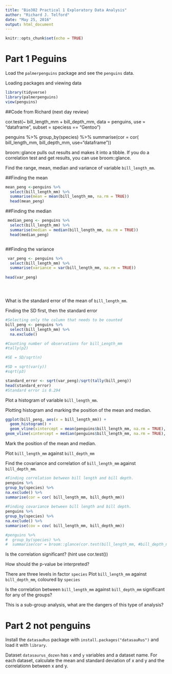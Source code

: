 ```yaml
---
title: "Bio302 Practical 1 Exploratory Data Analysis"
author: "Richard J. Telford"
date: "May 25, 2016"
output: html_document
---
```


```r
knitr::opts_chunk$set(echo = TRUE)
```

# Part 1 Peguins

Load the `palmerpenguins` package and see the `penguins` data.

Loading packages and viewing data
```r
library(tidyverse)
library(palmerpenguins)
view(penguins)
```

##Code from Richard (next day review) 

cor.test(~ bill_length_mm + bill_depth_mm, data = penguins, use = "dataframe",
subset = speciess == "Gentoo")

penguins %>% 
group_by(species) %>% 
summarise(cor = cor( bill_length_mm, bill_depth_mm, use="dataframe"))


broom::glance pulls out results and makes it into a tibble. If you do a correlation test and get results, you can use broom::glance. 

Find the range, mean, median and variance of variable `bill_length_mm`.

##Finding the mean
```r
mean_peng <-penguins %>% 
  select(bill_length_mm) %>%
  summarise(mean = mean(bill_length_mm, na.rm = TRUE)) 
  head(mean_peng)
```

##Finding the median
```r
 median_peng <- penguins %>% 
  select(bill_length_mm) %>%
  summarise(median = median(bill_length_mm, na.rm = TRUE))
  head(median_peng)



```

##Finding the variance
```r
 var_peng <- penguins %>% 
  select(bill_length_mm) %>%
  summarise(variance = var(bill_length_mm, na.rm = TRUE))
  
head(var_peng)





```


What is the standard error of the mean of `bill_length_mm`.

Finding the SD first, then the standard error
```r
#Selecting only the column that needs to be counted
bill_peng <- penguins %>% 
  select(bill_length_mm) %>% 
  na.exclude()

#Counting number of observations for bill_Length_mm
#tally(p2)

#SE = SD/sqrt(n)

#SD = sqrt(var(y))
#sqrt(p3)

standard_error <- sqrt(var_peng)/sqrt(tally(bill_peng))
head(standard_error)
#Standard error is 0.294
```


Plot a histogram of variable `bill_length_mm`.

Plotting histogram and marking the position of the mean and median.
```r
ggplot(bill_peng, aes(x = bill_length_mm)) +
  geom_histogram() +
  geom_vline(xintercept = mean(penguins$bill_length_mm, na.rm = TRUE), colour = "red") +
geom_vline(xintercept = median(penguins$bill_length_mm, na.rm = TRUE), colour = "blue")
```

Mark the position of the mean and median.

Plot `bill_length_mm` against `bill_depth_mm`

Find the covariance and correlation of `bill_length_mm` against `bill_depth_mm`.
```r
#Finding correlation between bill length and bill depth.
penguins %>% 
group_by(species) %>% 
na.exclude() %>% 
summarise(cor = cor( bill_length_mm, bill_depth_mm)) 
  
#Finding covariance between bill length and bill depth.
penguins %>% 
group_by(species) %>% 
na.exclude() %>% 
summarise(cov = cov( bill_length_mm, bill_depth_mm)) 

#penguins %>% 
#  group_by(species) %>% 
#  summarise(cor = broom::glance(cor.test(bill_length_mm, #bill_depth_mm)))

```


Is the correlation significant? (hint use cor.test())

How should the p-value be interpreted?

There are three levels in factor `species` Plot `bill_length_mm` against `bill_depth_mm`, coloured by `species`

Is the correlation between `bill_length_mm` against `bill_depth_mm` significant for any of the groups?

This is a sub-group analysis, what are the dangers of this type of analysis?

# Part 2 not penguins

Install the `datasauRus` package with `install.packages("datasauRus")` and load it with `library`.

Dataset `datasaurus_dozen` has `x` and `y` variables and a dataset name. 
For each dataset, calculate the mean and standard deviation of x and y and the correlationn between x and y.